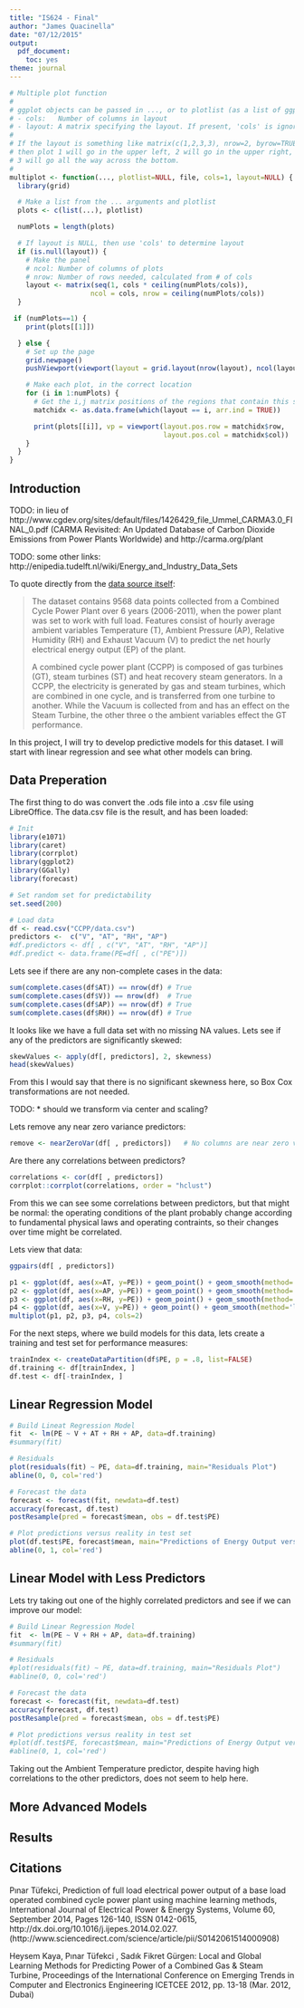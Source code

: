 ```yaml
---
title: "IS624 - Final"
author: "James Quacinella"
date: "07/12/2015"
output: 
  pdf_document:
    toc: yes
theme: journal
---
```


```r
# Multiple plot function
#
# ggplot objects can be passed in ..., or to plotlist (as a list of ggplot objects)
# - cols:   Number of columns in layout
# - layout: A matrix specifying the layout. If present, 'cols' is ignored.
#
# If the layout is something like matrix(c(1,2,3,3), nrow=2, byrow=TRUE),
# then plot 1 will go in the upper left, 2 will go in the upper right, and
# 3 will go all the way across the bottom.
#
multiplot <- function(..., plotlist=NULL, file, cols=1, layout=NULL) {
  library(grid)

  # Make a list from the ... arguments and plotlist
  plots <- c(list(...), plotlist)

  numPlots = length(plots)

  # If layout is NULL, then use 'cols' to determine layout
  if (is.null(layout)) {
    # Make the panel
    # ncol: Number of columns of plots
    # nrow: Number of rows needed, calculated from # of cols
    layout <- matrix(seq(1, cols * ceiling(numPlots/cols)),
                    ncol = cols, nrow = ceiling(numPlots/cols))
  }

 if (numPlots==1) {
    print(plots[[1]])

  } else {
    # Set up the page
    grid.newpage()
    pushViewport(viewport(layout = grid.layout(nrow(layout), ncol(layout))))

    # Make each plot, in the correct location
    for (i in 1:numPlots) {
      # Get the i,j matrix positions of the regions that contain this subplot
      matchidx <- as.data.frame(which(layout == i, arr.ind = TRUE))

      print(plots[[i]], vp = viewport(layout.pos.row = matchidx$row,
                                      layout.pos.col = matchidx$col))
    }
  }
}
```


## Introduction

TODO: in lieu of http://www.cgdev.org/sites/default/files/1426429_file_Ummel_CARMA3.0_FINAL_0.pdf (CARMA Revisited: An Updated Database of Carbon Dioxide Emissions from Power Plants Worldwide) and http://carma.org/plant

TODO: some other links: http://enipedia.tudelft.nl/wiki/Energy_and_Industry_Data_Sets

To quote directly from the [data source itself](https://archive.ics.uci.edu/ml/datasets/Combined+Cycle+Power+Plant):

>The dataset contains 9568 data points collected from a Combined Cycle Power Plant over 6 years
>(2006-2011), when the power plant was set to work with full load. Features consist of hourly
>average ambient variables Temperature (T), Ambient Pressure (AP), Relative Humidity (RH) and
>Exhaust Vacuum (V) to predict the net hourly electrical energy output (EP)  of the plant.
>
>A combined cycle power plant (CCPP) is composed of gas turbines (GT), steam turbines (ST) and
>heat recovery steam generators. In a CCPP, the electricity is generated by gas and steam
>turbines, which are combined in one cycle, and is transferred from one turbine to another.
>While the Vacuum is collected from and has an effect on the Steam Turbine, the other three o
>the ambient variables effect the GT performance.

In this project, I will try to develop predictive models for this dataset. I will start with linear regression and see what other models can bring.



## Data Preperation

The first thing to do was convert the .ods file into a .csv file using LibreOffice. The data.csv file is the result, and has been loaded:

```r
# Init
library(e1071)
library(caret)
library(corrplot)
library(ggplot2)
library(GGally)
library(forecast)

# Set random set for predictability
set.seed(200)

# Load data
df <- read.csv("CCPP/data.csv")
predictors <-  c("V", "AT", "RH", "AP")
#df.predictors <- df[ , c("V", "AT", "RH", "AP")]
#df.predict <- data.frame(PE=df[ , c("PE")])
```

Lets see if there are any non-complete cases in the data:

```r
sum(complete.cases(df$AT)) == nrow(df) # True
sum(complete.cases(df$V)) == nrow(df)  # True
sum(complete.cases(df$AP)) == nrow(df) # True
sum(complete.cases(df$RH)) == nrow(df) # True
```

It looks like we have a full data set with no missing NA values. Lets see if any of the predictors are significantly skewed:

```r
skewValues <- apply(df[, predictors], 2, skewness)
head(skewValues)
```

From this I would say that there is no significant skewness here, so Box Cox transformations are not needed.

TODO: 
* should we transform via center and scaling?


Lets remove any near zero variance predictors:

```r
remove <- nearZeroVar(df[ , predictors])   # No columns are near zero variance
```

Are there any correlations between predictors?

```r
correlations <- cor(df[ , predictors])
corrplot::corrplot(correlations, order = "hclust")
```

From this we can see some correlations between predictors, but that might be normal: the operating conditions of the plant probably change according to fundamental physical laws and operating contraints, so their changes over time might be correlated.

Lets view that data:

```r
ggpairs(df[ , predictors])

p1 <- ggplot(df, aes(x=AT, y=PE)) + geom_point() + geom_smooth(method='lm') + ggtitle("Output versus Ambient Temperature") + ylab("Energy Output")
p2 <- ggplot(df, aes(x=AP, y=PE)) + geom_point() + geom_smooth(method='lm') + ggtitle("Output versus Ambient Pressure") + ylab("Energy Output")
p3 <- ggplot(df, aes(x=RH, y=PE)) + geom_point() + geom_smooth(method='lm') + ggtitle("Output versus Relative Humidity") + ylab("Energy Output")
p4 <- ggplot(df, aes(x=V, y=PE)) + geom_point() + geom_smooth(method='lm') + ggtitle("Output versus Exhaust Vacuum") + ylab("Energy Output")
multiplot(p1, p2, p3, p4, cols=2)
```

For the next steps, where we build models for this data, lets create a training and test set for performance measures:

```r
trainIndex <- createDataPartition(df$PE, p = .8, list=FALSE)
df.training <- df[trainIndex, ]
df.test <- df[-trainIndex, ]
```

## Linear Regression Model

```r
# Build Lineat Regression Model
fit  <- lm(PE ~ V + AT + RH + AP, data=df.training)
#summary(fit)

# Residuals
plot(residuals(fit) ~ PE, data=df.training, main="Residuals Plot")
abline(0, 0, col='red')

# Forecast the data
forecast <- forecast(fit, newdata=df.test)
accuracy(forecast, df.test)
postResample(pred = forecast$mean, obs = df.test$PE)

# Plot predictions versus reality in test set
plot(df.test$PE, forecast$mean, main="Predictions of Energy Output versus Test Set", ylab="Energy Output (Prediction)", xlab="Energy Output (Test Set)")
abline(0, 1, col='red')
```

## Linear Model with Less Predictors

Lets try taking out one of the highly correlated predictors and see if we can improve our model:

```r
# Build Linear Regression Model
fit  <- lm(PE ~ V + RH + AP, data=df.training)
#summary(fit)

# Residuals
#plot(residuals(fit) ~ PE, data=df.training, main="Residuals Plot")
#abline(0, 0, col='red')

# Forecast the data
forecast <- forecast(fit, newdata=df.test)
accuracy(forecast, df.test)
postResample(pred = forecast$mean, obs = df.test$PE)

# Plot predictions versus reality in test set
#plot(df.test$PE, forecast$mean, main="Predictions of Energy Output versus Test Set", ylab="Energy Output (Prediction)", xlab="Energy Output (Test Set)")
#abline(0, 1, col='red')
```

Taking out the Ambient Temperature predictor, despite having high correlations to the other predictors, does not seem to help here.

## More Advanced Models

## Results

## Citations

Pınar Tüfekci, Prediction of full load electrical power output of a base load operated combined cycle power plant using machine learning methods, International Journal of Electrical Power & Energy Systems, Volume 60, September 2014, Pages 126-140, ISSN 0142-0615, http://dx.doi.org/10.1016/j.ijepes.2014.02.027.
(http://www.sciencedirect.com/science/article/pii/S0142061514000908)

Heysem Kaya, Pınar Tüfekci , Sadık Fikret Gürgen: Local and Global Learning Methods for Predicting Power of a Combined Gas & Steam Turbine, Proceedings of the International Conference on Emerging Trends in Computer and Electronics Engineering ICETCEE 2012, pp. 13-18 (Mar. 2012, Dubai)